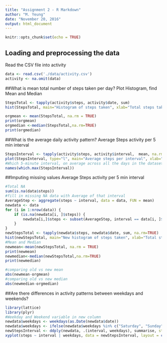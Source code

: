 ---
title: "Assignment 2 - R Markdown"
author: "M. Yeung"
date: "November 20, 2016"
output: html_document
---

```{r setup, include=FALSE}
knitr::opts_chunk$set(echo = TRUE)
```

## Loading and preprocessing the data
Read the CSV file into activity

```{r read file}
data <- read.csv('./data/activity.csv')
activity <- na.omit(data)
```


##What is mean total number of steps taken per day?
Plot Histogram, find Mean and Median
```{r historgram}
StepsTotal <- tapply(activity$steps, activity$date, sum)
hist(StepsTotal, main="Histogram of steps taken", xlab="Total steps taken per day")

orgmean <- mean(StepsTotal, na.rm = TRUE)
print(orgmean)
orgmedian <-median(StepsTotal,na.rm=TRUE)
print(orgmedian)
```

##What is the average daily activity pattern?
Average Steps activity per 5 min interval
```{r Average Interval}
StepsInterval <- tapply(activity$steps, activity$interval,  mean, na.rm=TRUE)
plot(StepsInterval, type="l", main="Average steps per interval", xlab="Average number of steps", ylab="Average across all days")
#Which 5-minute interval, on average across all the days in the dataset, contains the maximum number of steps?
names(which.max(StepsInterval))
```

##Imputing missing values
Average Steps activity per 5 min interval
```{r Imputing}
#Total NA
sum(is.na(data$steps))
#fill in missing NA data with Average of that interval
AverageStep <- aggregate(steps ~ interval, data = data, FUN = mean)
newdata <- data
for (i in 1:nrow(data)) {
    if (is.na(newdata[i, ]$steps)) {
        newdata[i,]$steps <- subset(AverageStep, interval == data[i, ]$interval)$steps
    }
}
newStepsTotal <- tapply(newdata$steps, newdata$date, sum, na.rm=TRUE)
hist(newStepsTotal, main="New histogram of steps taken", xlab="Total steps taken per day")
#Mean and Median
newmean<-mean(newStepsTotal, na.rm = TRUE)
print(newmean)
newmedian<-median(newStepsTotal,na.rm=TRUE)
print(newmedian)

#comparing old vs new mean
abs(newmean-orgmean)
#comparing old vs new median
abs(newmedian-orgmedian)

```

##Are there differences in activity patterns between weekdays and weekends?
```{r Week}
library(lattice)
library(plyr)
#Weekday and Weekend variable in new column
newdata$weekdays <- weekdays(as.Date(newdata$date))
newdata$weekdays <- ifelse(newdata$weekdays %in% c("Saturday", "Sunday"),"Weekend", "Weekday")
newStepsInterval <- ddply(newdata, .(interval, weekdays), summarise, steps=mean(steps))
xyplot(steps ~ interval | weekdays, data = newStepsInterval, layout = c(1, 2), type="l", xlab = "5 min interval", ylab = "Total number of steps")
```

